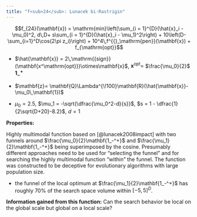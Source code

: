 ```yaml
---
title: "f<sub>24</sub>: Lunacek bi-Rastrigin"
---
```

<div id="text-f24">

$$f_{24}(\mathbf{x}) = \mathrm{min}\left(\sum_{i = 1}^{D}(\hat{x}_i - \mu_0)^2,
                       d\,D+ s\sum_{i = 1}^{D}(\hat{x}_i - \mu_1)^2\right)
           + 10\left(D- \sum_{i=1}^D\cos(2\pi z_i)\right) + 10^4\,f^{{}_\mathrm{pen}}(\mathbf{x}) + f_{\mathrm{opt}}$$

-   $\hat{\mathbf{x}} = 2\,\mathrm{{sign}}(\mathbf{x^\mathrm{opt}})\otimes\mathbf{x}$,
    $\mathbf{x^\mathrm{opt}}=$
    $\frac{\mu_0}{2}$
    $\mathbf{1_-^+}$

-   $\mathbf{z}= \mathbf{Q}\Lambda^{\!100}\mathbf{R}(\hat{\mathbf{x}}-\mu_0\,\mathbf{1})$

-   $\mu_0 = 2.5$, $\mu_1 = -\sqrt{\dfrac{\mu_0^2-d}{s}}$,
    $s = 1 - \dfrac{1}{2\sqrt{D+20}-8.2}$, $d=1$

**Properties:**

Highly multimodal function based on [@lunacek2008impact] with two
funnels around
$\frac{\mu_0}{2}\mathbf{1_-^+}$ and
$\frac{\mu_1}{2}\mathbf{1_-^+}$ being superimposed by the
cosine. Presumably different approaches need to be used for "selecting
the funnel" and for searching the highly multimodal function "within" the
funnel. The function was constructed to be deceptive for evolutionary
algorithms with large population size.

-   the funnel of the local optimum at
    $\frac{\mu_1}{2}\mathbf{1_-^+}$ has roughly $70\%$ of
    the search space volume within $[-5,5]^D$.

**Information gained from this function:** Can the search behavior be
local on the global scale but global on a local scale?
</div>

